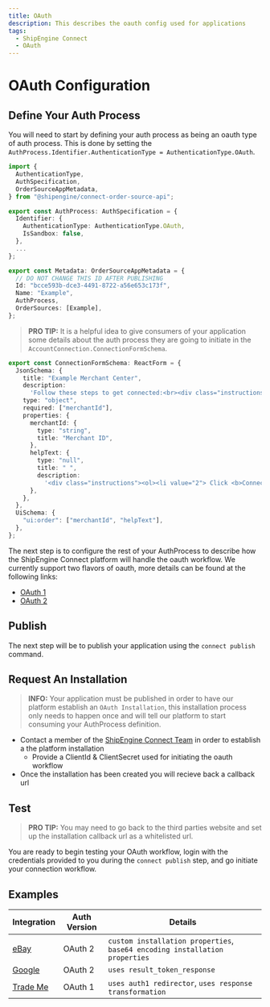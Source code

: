 ```yaml
---
title: OAuth
description: This describes the oauth config used for applications
tags:
  - ShipEngine Connect
  - OAuth
---
```

# OAuth Configuration
## Define Your Auth Process
You will need to start by defining your auth process as being an oauth type of auth process.
This is done by setting the `AuthProcess.Identifier.AuthenticationType = AuthenticationType.OAuth`.
```typescript
import {
  AuthenticationType,
  AuthSpecification,
  OrderSourceAppMetadata,
} from "@shipengine/connect-order-source-api";

export const AuthProcess: AuthSpecification = {
  Identifier: {
    AuthenticationType: AuthenticationType.OAuth,
    IsSandbox: false,
  },
  ...
};

export const Metadata: OrderSourceAppMetadata = {
  // DO NOT CHANGE THIS ID AFTER PUBLISHING
  Id: "bcce593b-dce3-4491-8722-a56e653c173f",
  Name: "Example",
  AuthProcess,
  OrderSources: [Example],
};
```

> **PRO TIP:** It is a helpful idea to give consumers of your application some details about the auth process they are going to initiate in the `AccountConnection.ConnectionFormSchema`.
```typescript
export const ConnectionFormSchema: ReactForm = {
  JsonSchema: {
    title: "Example Merchant Center",
    description:
      'Follow these steps to get connected:<br><div class="instructions"><ol><li>To connect your Example Merchant Center to ShipStation, simply provide the Merchant ID (E.g. "123456789") you intend to use below.</li></ol></div>',
    type: "object",
    required: ["merchantId"],
    properties: {
      merchantId: {
        type: "string",
        title: "Merchant ID",
      },
      helpText: {
        type: "null",
        title: " ",
        description:
          '<div class="instructions"><ol><li value="2"> Click <b>Connect</b> to launch Example\'s consent screen, sign in with your associated Example account, then authorize ShipStation to retrieve your order information.</li></ol></div><br><i>In Example\'s <a href="https://merchants.Example.com/" target="_blank">Merchant Center</a>, find your merchant ID, which is the number at the top-right corner of the page, above the account email address.</i>',
      },
    },
  },
  UiSchema: {
    "ui:order": ["merchantId", "helpText"],
  },
};
```

The next step is to configure the rest of your AuthProcess to describe how the ShipEngine Connect platform will handle the oauth workflow.
We currently support two flavors of oauth, more details can be found at the following links:
- [OAuth 1](./1.0.mdx)
- [OAuth 2](./2.0.mdx)

## Publish
The next step will be to publish your application using the `connect publish` command.

## Request An Installation
> **INFO:** Your application must be published in order to have our platform establish an `OAuth Installation`, this installation process only needs to happen once and will tell our platform to start consuming your AuthProcess definition.

- Contact a member of the [ShipEngine Connect Team](https://help.shipengine.com/hc/en-us) in order to establish a the platform installation
    - Provide a ClientId & ClientSecret used for initiating the oauth workflow
- Once the installation has been created you will recieve back a callback url

## Test
> **PRO TIP:** You may need to go back to the third parties website and set up the installation callback url as a whitelisted url.

You are ready to begin testing your OAuth workflow, login with the credentials provided to you during the `connect publish` step, and go initiate your connection workflow.

## Examples
| Integration  | Auth Version | Details |
| ----------- | ----------- | ----------- |
| [eBay](./examples/ebay.mdx) | OAuth 2 | `custom installation properties`, `base64 encoding installation properties` |
| [Google](./examples/google.mdx) | OAuth 2 | `uses result_token_response` |
| [Trade Me](./examples/trade-me.mdx) | OAuth 1 | `uses auth1 redirector`, `uses response transformation` |
